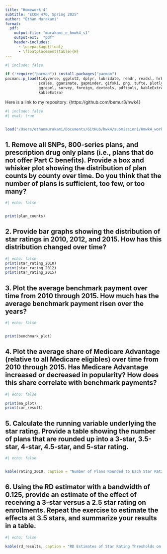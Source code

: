 ```yaml
---
title: "Homework 4"
subtitle: "ECON 470, Spring 2025"
author: "Ethan Murakami"
format:
  pdf:
    output-file: "murakami_e_hmwk4_s1"
    output-ext:  "pdf"
    header-includes:
      - \usepackage{float}
      - \floatplacement{table}{H}
---
```


```r
#| include: false

if (!require("pacman")) install.packages("pacman")
pacman::p_load(tidyverse, ggplot2, dplyr, lubridate, readr, readxl, hrbrthemes, fixest,
               scales, gganimate, gapminder, gifski, png, tufte, plotly, OECD,
               ggrepel, survey, foreign, devtools, pdftools, kableExtra, modelsummary,
               kableExtra)
```

Here is a link to my repository: {https://github.com/bemur3/hwk4}

\newpage 

```r
#| include: false
#| eval: true


load("/Users/ethanmurakami/Documents/GitHub/hwk4/submission1/Hmwk4_workspace.RData")
```


\newpage 


## 1. Remove all SNPs, 800-series plans, and prescription drug only plans (i.e., plans that do not offer Part C benefits). Provide a box and whisker plot showing the distribution of plan counts by county over time. Do you think that the number of plans is sufficient, too few, or too many?

```r
#| echo: false


print(plan_counts)
```

\newpage 

## 2. Provide bar graphs showing the distribution of star ratings in 2010, 2012, and 2015. How has this distribution changed over time?

```r
#| echo: false
print(star_rating_2010)
print(star_rating_2012)
print(star_rating_2015)
```

\newpage 

## 3. Plot the average benchmark payment over time from 2010 through 2015. How much has the average benchmark payment risen over the years?

```r
#| echo: false


print(benchmark_plot)
```

\newpage 

## 4. Plot the average share of Medicare Advantage (relative to all Medicare eligibles) over time from 2010 through 2015. Has Medicare Advantage increased or decreased in popularity? How does this share correlate with benchmark payments?

```r
#| echo: false

print(ma_plot)
print(cor_result)
```

\newpage 

## 5. Calculate the running variable underlying the star rating. Provide a table showing the number of plans that are rounded up into a 3-star, 3.5-star, 4-star, 4.5-star, and 5-star rating.

```r
#| echo: false


kable(rating_2010, caption = "Number of Plans Rounded to Each Star Rating in 2010")
```

\newpage 

## 6. Using the RD estimator with a bandwidth of 0.125, provide an estimate of the effect of receiving a 3-star versus a 2.5 star rating on enrollments. Repeat the exercise to estimate the effects at 3.5 stars, and summarize your results in a table.

```r
#| echo: false

kable(rd_results, caption = "RD Estimates of Star Rating Thresholds on Enrollment")
```
